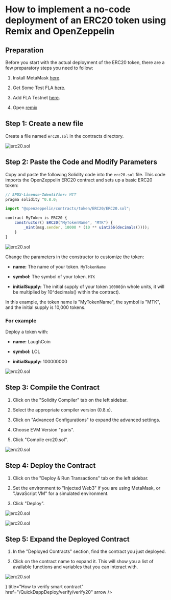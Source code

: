 
# How to implement a no-code deployment of an ERC20 token using Remix and OpenZeppelin

## Preparation

Before you start with the actual deployment of the ERC20 token, there are a few preparatory steps you need to follow:

1. Install MetaMask [here](https://metamask.io/).

2. Get Some Test FLA [here](https://flafaucet.dev/).

3. Add FLA Testnet [here](/network/rpc.mdx).

4. Open [remix](https://remix.ethereum.org/)

## Step 1: Create a new file

Create a file named `erc20.sol` in the contracts directory.

![erc20.sol](/images/erc20_1.png)

## Step 2: Paste the Code and Modify Parameters

Copy and paste the following Solidity code into the `erc20.sol` file. This code imports the OpenZeppelin ERC20 contract and sets up a basic ERC20 token:

``` js copy
// SPDX-License-Identifier: MIT
pragma solidity ^0.8.0;

import "@openzeppelin/contracts/token/ERC20/ERC20.sol";

contract MyToken is ERC20 {
    constructor() ERC20("MyTokenName", "MTK") {
        _mint(msg.sender, 10000 * (10 ** uint256(decimals())));
    }
}
```

![erc20.sol](/images/erc20_2.png)


Change the parameters in the constructor to customize the token:

- **name:** The name of your token. `MyTokenName`

- **symbol:** The symbol of your token. `MTK`

- **initialSupply:** The initial supply of your token `10000`(in whole units, it will be multiplied by 10^decimals() within the contract).

In this example, the token name is "MyTokenName", the symbol is "MTK", and the initial supply is 10,000 tokens.

### For example

Deploy a token with:

 - **name:** LaughCoin

 - **symbol:** LOL

- **initialSupply:** 100000000

![erc20.sol](/images/erc20_3.png)

## Step 3: Compile the Contract

1. Click on the "Solidity Compiler" tab on the left sidebar.

2. Select the appropriate compiler version (0.8.x).

3. Click on "Advanced Configurations" to expand the advanced settings.

4. Choose EVM Version "paris".

5. Click "Compile erc20.sol".

![erc20.sol](/images/erc20_4.png)

## Step 4: Deploy the Contract

1. Click on the "Deploy & Run Transactions" tab on the left sidebar.

2. Set the environment to "Injected Web3" if you are using MetaMask, or "JavaScript VM" for a simulated environment.

3. Click "Deploy".

![erc20.sol](/images/erc20_5.png)

![erc20.sol](/images/erc20_6.png)

## Step 5: Expand the Deployed Contract

1. In the "Deployed Contracts" section, find the contract you just deployed.

2. Click on the contract name to expand it. This will show you a list of available functions and variables that you can interact with.

![erc20.sol](/images/erc20_7.png)

<Cards>
  <Card
    icon={<StarsIcon />}
    title="How to verify smart contract"
    href="/QuickDappDeploy/verify/verify20"
    arrow
  />
</Cards>





